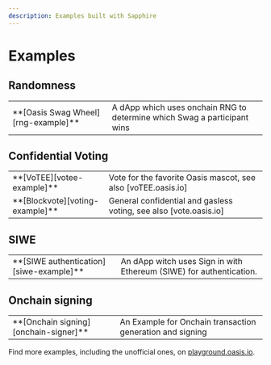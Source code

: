 ```yaml
---
description: Examples built with Sapphire
---
```


# Examples

## Randomness

<table>
  <tr>
    <td> **[Oasis Swag Wheel][rng-example]** </td>
    <td> A dApp which uses onchain RNG to determine which Swag a participant wins </td>
  </tr>
</table>

## Confidential Voting

<table>
  <tr>
    <td> **[VoTEE][votee-example]** </td>
    <td> Vote for the favorite Oasis mascot, see also [voTEE.oasis.io] </td>
  </tr>
  <tr>
    <td> **[Blockvote][voting-example]** </td>
    <td> General confidential and gasless voting, see also [vote.oasis.io] </td>
  </tr>
</table>

## SIWE

<table>
  <tr>
    <td> **[SIWE authentication][siwe-example]** </td>
    <td> An dApp witch uses Sign in with Ethereum (SIWE) for authentication. </td>
  </tr>
</table>

## Onchain signing

<table>
  <tr>
    <td> **[Onchain signing][onchain-signer]** </td>
    <td> An Example for Onchain transaction generation and signing </td>
  </tr>
</table>

Find more examples, including the unofficial ones, on [playground.oasis.io].

[rng-example]: https://github.com/oasisprotocol/demo-oasisswag
[voting-example]: https://github.com/oasisprotocol/dapp-blockvote
[vote.oasis.io]: https://vote.oasis.io
[votee-example]: https://github.com/oasisprotocol/dapp-votee
[voTEE.oasis.io]: https://votee.oasis.io
[siwe-example]: https://github.com/oasisprotocol/demo-starter/tree/matevz/sapphire-paratime-2.0
[onchain-signer]: https://github.com/oasisprotocol/sapphire-paratime/tree/main/examples/onchain-signer
[playground.oasis.io]: https://playground.oasis.io
